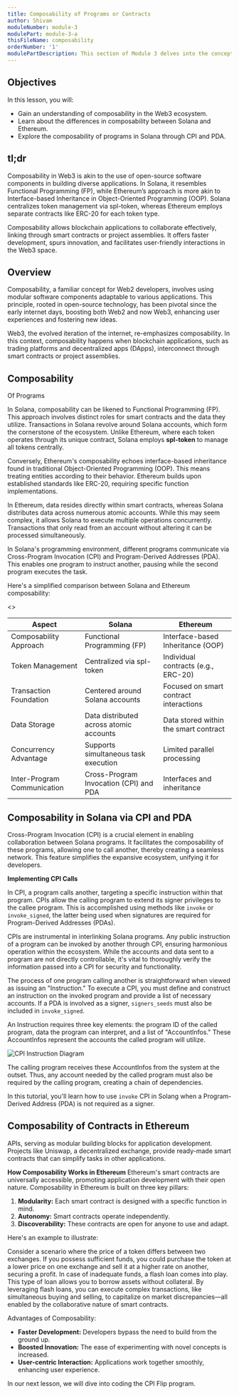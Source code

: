 ```yaml
---
title: Composability of Programs or Contracts
author: Shivam
moduleNumber: module-3
modulePart: module-3-a
thisFileName: composability
orderNumber: '1'
modulePartDescription: This section of Module 3 delves into the concept of composability in programs, focusing on how it operates in Solana and Ethereum, and introduces the implementation of Cross-Program Invocation (CPI) techniques.
---
```


## Objectives

In this lesson, you will:

- Gain an understanding of composability in the Web3 ecosystem.
- Learn about the differences in composability between Solana and Ethereum.
- Explore the composability of programs in Solana through CPI and PDA.

## tl;dr

Composability in Web3 is akin to the use of open-source software components in building diverse applications. In Solana, it resembles Functional Programming (FP), while Ethereum’s approach is more akin to Interface-based Inheritance in Object-Oriented Programming (OOP). Solana centralizes token management via spl-token, whereas Ethereum employs separate contracts like ERC-20 for each token type.

Composability allows blockchain applications to collaborate effectively, linking through smart contracts or project assemblies. It offers faster development, spurs innovation, and facilitates user-friendly interactions in the Web3 space.

## Overview

Composability, a familiar concept for Web2 developers, involves using modular software components adaptable to various applications. This principle, rooted in open-source technology, has been pivotal since the early internet days, boosting both Web2 and now Web3, enhancing user experiences and fostering new ideas.

Web3, the evolved iteration of the internet, re-emphasizes composability. In this context, composability happens when blockchain applications, such as trading platforms and decentralized apps (DApps), interconnect through smart contracts or project assemblies.

## Composability

Of Programs

In Solana, composability can be likened to Functional Programming (FP). This approach involves distinct roles for smart contracts and the data they utilize. Transactions in Solana revolve around Solana accounts, which form the cornerstone of the ecosystem. Unlike Ethereum, where each token operates through its unique contract, Solana employs **spl-token** to manage all tokens centrally.

Conversely, Ethereum's composability echoes interface-based inheritance found in traditional Object-Oriented Programming (OOP). This means treating entities according to their behavior. Ethereum builds upon established standards like ERC-20, requiring specific function implementations.

In Ethereum, data resides directly within smart contracts, whereas Solana distributes data across numerous atomic accounts. While this may seem complex, it allows Solana to execute multiple operations concurrently. Transactions that only read from an account without altering it can be processed simultaneously.

In Solana's programming environment, different programs communicate via Cross-Program Invocation (CPI) and Program-Derived Addresses (PDA). This enables one program to instruct another, pausing while the second program executes the task.

Here's a simplified comparison between Solana and Ethereum composability:

<>
<table>
    <thead>
        <tr>
            <th>Aspect</th>
            <th>Solana</th>
            <th>Ethereum</th>
        </tr>
    </thead>
    <tbody>
        <tr>
            <td>Composability Approach</td>
            <td>Functional Programming (FP)</td>
            <td>Interface-based Inheritance (OOP)</td>
        </tr>
        <tr>
            <td>Token Management</td>
            <td>Centralized via spl-token</td>
            <td>Individual contracts (e.g., ERC-20)</td>
        </tr>
        <tr>
            <td>Transaction Foundation</td>
            <td>Centered around Solana accounts</td>
            <td>Focused on smart contract interactions</td>
        </tr>
        <tr>
            <td>Data Storage</td>
            <td>Data distributed across atomic accounts</td>
            <td>Data stored within the smart contract</td>
        </tr>
        <tr>
            <td>Concurrency Advantage</td>
            <td>Supports simultaneous task execution</td>
            <td>Limited parallel processing</td>
        </tr>
        <tr>
            <td>Inter-Program Communication</td>
            <td>Cross-Program Invocation (CPI) and PDA</td>
            <td>Interfaces and inheritance</td>
        </tr>
    </tbody>
</table>
</>

## Composability in Solana via CPI and PDA

Cross-Program Invocation (CPI) is a crucial element in enabling collaboration between Solana programs. It facilitates the composability of these programs, allowing one to call another, thereby creating a seamless network. This feature simplifies the expansive ecosystem, unifying it for developers.

**Implementing CPI Calls**

In CPI, a program calls another, targeting a specific instruction within that program. CPIs allow the calling program to extend its signer privileges to the callee program. This is accomplished using methods like `invoke` or `invoke_signed`, the latter being used when signatures are required for Program-Derived Addresses (PDAs).

CPIs are instrumental in interlinking Solana programs. Any public instruction of a program can be invoked by another through CPI, ensuring harmonious operation within the ecosystem. While the accounts and data sent to a program are not directly controllable, it's vital to thoroughly verify the information passed into a CPI for security and functionality.

The process of one program calling another is straightforward when viewed as issuing an "Instruction." To execute a CPI, you must define and construct an instruction on the invoked program and provide a list of necessary accounts. If a PDA is involved as a signer, `signers_seeds` must also be included in `invoke_signed`.

An Instruction requires three key elements: the program ID of the called program, data the program can interpret, and a list of "AccountInfos." These AccountInfos represent the accounts the called program will utilize.

![CPI Instruction Diagram](/moduleimages/cpi.jpeg)

The calling program receives these AccountInfos from the system at the outset. Thus, any account needed by the called program must also be required by the calling program, creating a chain of dependencies.

In this tutorial, you'll learn how to use `invoke` CPI in Solang when a Program-Derived Address (PDA) is not required as a signer.

## Composability of Contracts in Ethereum

APIs, serving as modular building blocks for application development. Projects like Uniswap, a decentralized exchange, provide ready-made smart contracts that can simplify tasks in other applications.

**How Composability Works in Ethereum**
Ethereum's smart contracts are universally accessible, promoting application development with their open nature. Composability in Ethereum is built on three key pillars:

1. **Modularity:** Each smart contract is designed with a specific function in mind.
2. **Autonomy:** Smart contracts operate independently.
3. **Discoverability:** These contracts are open for anyone to use and adapt.

Here's an example to illustrate:

Consider a scenario where the price of a token differs between two exchanges. If you possess sufficient funds, you could purchase the token at a lower price on one exchange and sell it at a higher rate on another, securing a profit. In case of inadequate funds, a flash loan comes into play. This type of loan allows you to borrow assets without collateral. By leveraging flash loans, you can execute complex transactions, like simultaneous buying and selling, to capitalize on market discrepancies—all enabled by the collaborative nature of smart contracts.

Advantages of Composability:

- **Faster Development:** Developers bypass the need to build from the ground up.
- **Boosted Innovation:** The ease of experimenting with novel concepts is increased.
- **User-centric Interaction:** Applications work together smoothly, enhancing user experience.

In our next lesson, we will dive into coding the CPI Flip program.